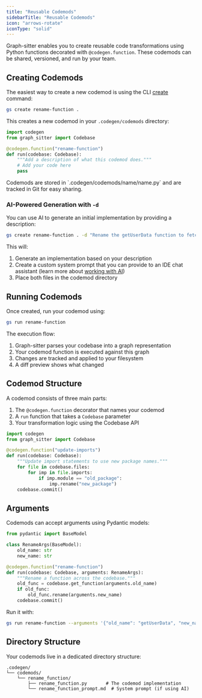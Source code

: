 ```yaml
---
title: "Reusable Codemods"
sidebarTitle: "Reusable Codemods"
icon: "arrows-rotate"
iconType: "solid"
---
```


Graph-sitter enables you to create reusable code transformations using Python functions decorated with `@codegen.function`. These codemods can be shared, versioned, and run by your team.

## Creating Codemods

The easiest way to create a new codemod is using the CLI [create](/cli/create) command:

```bash
gs create rename-function .
```

This creates a new codemod in your `.codegen/codemods` directory:

```python
import codegen
from graph_sitter import Codebase

@codegen.function("rename-function")
def run(codebase: Codebase):
    """Add a description of what this codemod does."""
    # Add your code here
    pass
```

<Note>
  Codemods are stored in `.codegen/codemods/name/name.py` and are tracked in Git for easy sharing.
</Note>

### AI-Powered Generation with `-d`

You can use AI to generate an initial implementation by providing a description:

```bash
gs create rename-function . -d "Rename the getUserData function to fetchUserProfile"
```

This will:
1. Generate an implementation based on your description
2. Create a custom system prompt that you can provide to an IDE chat assistant (learn more about [working with AI](/introduction/work-with-ai))
3. Place both files in the codemod directory

## Running Codemods

Once created, run your codemod using:

```bash
gs run rename-function
```

The execution flow:
1. Graph-sitter parses your codebase into a graph representation
2. Your codemod function is executed against this graph
3. Changes are tracked and applied to your filesystem
4. A diff preview shows what changed


## Codemod Structure

A codemod consists of three main parts:

1. The `@codegen.function` decorator that names your codemod
2. A `run` function that takes a `Codebase` parameter
3. Your transformation logic using the Codebase API

```python
import codegen
from graph_sitter import Codebase

@codegen.function("update-imports")
def run(codebase: Codebase):
    """Update import statements to use new package names."""
    for file in codebase.files:
        for imp in file.imports:
            if imp.module == "old_package":
                imp.rename("new_package")
    codebase.commit()
```

## Arguments

Codemods can accept arguments using Pydantic models:

```python
from pydantic import BaseModel

class RenameArgs(BaseModel):
    old_name: str
    new_name: str

@codegen.function("rename-function")
def run(codebase: Codebase, arguments: RenameArgs):
    """Rename a function across the codebase."""
    old_func = codebase.get_function(arguments.old_name)
    if old_func:
        old_func.rename(arguments.new_name)
    codebase.commit()
```

Run it with:
```bash
gs run rename-function --arguments '{"old_name": "getUserData", "new_name": "fetchUserProfile"}'
```

## Directory Structure

Your codemods live in a dedicated directory structure:

```
.codegen/
└── codemods/
    └── rename_function/
        ├── rename_function.py       # The codemod implementation
        └── rename_function_prompt.md  # System prompt (if using AI)
```